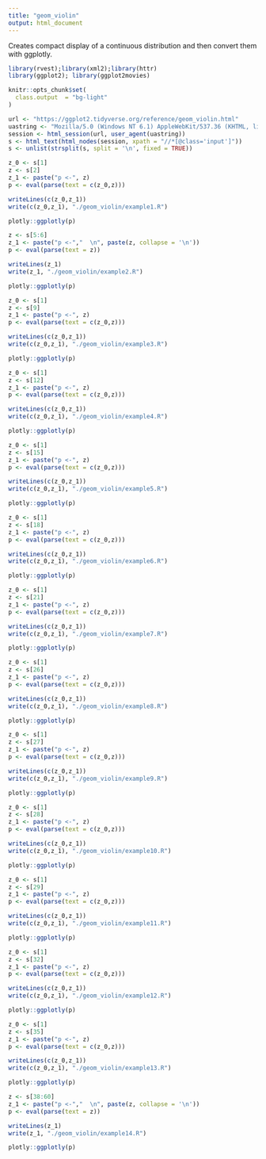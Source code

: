 ```yaml
---
title: "geom_violin"
output: html_document
---
```


Creates compact display of a continuous distribution and then convert them with ggplotly.

```r
library(rvest);library(xml2);library(httr)
library(ggplot2); library(ggplot2movies)

knitr::opts_chunk$set(
  class.output  = "bg-light"
)
```

```r
url <- "https://ggplot2.tidyverse.org/reference/geom_violin.html"
uastring <- "Mozilla/5.0 (Windows NT 6.1) AppleWebKit/537.36 (KHTML, like Gecko) Chrome/88.0.4324.190 Safari/537.36"
session <- html_session(url, user_agent(uastring))
s <- html_text(html_nodes(session, xpath = "//*[@class='input']"))
s <- unlist(strsplit(s, split = '\n', fixed = TRUE))
```

```r
z_0 <- s[1]
z <- s[2]
z_1 <- paste("p <-", z)
p <- eval(parse(text = c(z_0,z)))
```

```r
writeLines(c(z_0,z_1))
write(c(z_0,z_1), "./geom_violin/example1.R")
```

```r
plotly::ggplotly(p)
```

```r
z <- s[5:6]
z_1 <- paste("p <-","  \n", paste(z, collapse = '\n'))
p <- eval(parse(text = z))
```

```r
writeLines(z_1)
write(z_1, "./geom_violin/example2.R")
```

```r
plotly::ggplotly(p)
```

```r
z_0 <- s[1]
z <- s[9]
z_1 <- paste("p <-", z)
p <- eval(parse(text = c(z_0,z)))
```

```r
writeLines(c(z_0,z_1))
write(c(z_0,z_1), "./geom_violin/example3.R")
```

```r
plotly::ggplotly(p)
```

```r
z_0 <- s[1]
z <- s[12]
z_1 <- paste("p <-", z)
p <- eval(parse(text = c(z_0,z)))
```

```r
writeLines(c(z_0,z_1))
write(c(z_0,z_1), "./geom_violin/example4.R")
```

```r
plotly::ggplotly(p)
```

```r
z_0 <- s[1]
z <- s[15]
z_1 <- paste("p <-", z)
p <- eval(parse(text = c(z_0,z)))
```

```r
writeLines(c(z_0,z_1))
write(c(z_0,z_1), "./geom_violin/example5.R")
```

```r
plotly::ggplotly(p)
```

```r
z_0 <- s[1]
z <- s[18]
z_1 <- paste("p <-", z)
p <- eval(parse(text = c(z_0,z)))
```

```r
writeLines(c(z_0,z_1))
write(c(z_0,z_1), "./geom_violin/example6.R")
```

```r
plotly::ggplotly(p)
```

```r
z_0 <- s[1]
z <- s[21]
z_1 <- paste("p <-", z)
p <- eval(parse(text = c(z_0,z)))
```

```r
writeLines(c(z_0,z_1))
write(c(z_0,z_1), "./geom_violin/example7.R")
```

```r
plotly::ggplotly(p)
```

```r
z_0 <- s[1]
z <- s[26]
z_1 <- paste("p <-", z)
p <- eval(parse(text = c(z_0,z)))
```

```r
writeLines(c(z_0,z_1))
write(c(z_0,z_1), "./geom_violin/example8.R")
```

```r
plotly::ggplotly(p)
```

```r
z_0 <- s[1]
z <- s[27]
z_1 <- paste("p <-", z)
p <- eval(parse(text = c(z_0,z)))
```

```r
writeLines(c(z_0,z_1))
write(c(z_0,z_1), "./geom_violin/example9.R")
```

```r
plotly::ggplotly(p)
```

```r
z_0 <- s[1]
z <- s[28]
z_1 <- paste("p <-", z)
p <- eval(parse(text = c(z_0,z)))
```

```r
writeLines(c(z_0,z_1))
write(c(z_0,z_1), "./geom_violin/example10.R")
```

```r
plotly::ggplotly(p)
```

```r
z_0 <- s[1]
z <- s[29]
z_1 <- paste("p <-", z)
p <- eval(parse(text = c(z_0,z)))
```

```r
writeLines(c(z_0,z_1))
write(c(z_0,z_1), "./geom_violin/example11.R")
```

```r
plotly::ggplotly(p)
```

```r
z_0 <- s[1]
z <- s[32]
z_1 <- paste("p <-", z)
p <- eval(parse(text = c(z_0,z)))
```

```r
writeLines(c(z_0,z_1))
write(c(z_0,z_1), "./geom_violin/example12.R")
```

```r
plotly::ggplotly(p)
```

```r
z_0 <- s[1]
z <- s[35]
z_1 <- paste("p <-", z)
p <- eval(parse(text = c(z_0,z)))
```

```r
writeLines(c(z_0,z_1))
write(c(z_0,z_1), "./geom_violin/example13.R")
```

```r
plotly::ggplotly(p)
```

```r
z <- s[38:60]
z_1 <- paste("p <-","  \n", paste(z, collapse = '\n'))
p <- eval(parse(text = z))
```

```r
writeLines(z_1)
write(z_1, "./geom_violin/example14.R")
```

```r
plotly::ggplotly(p)
```